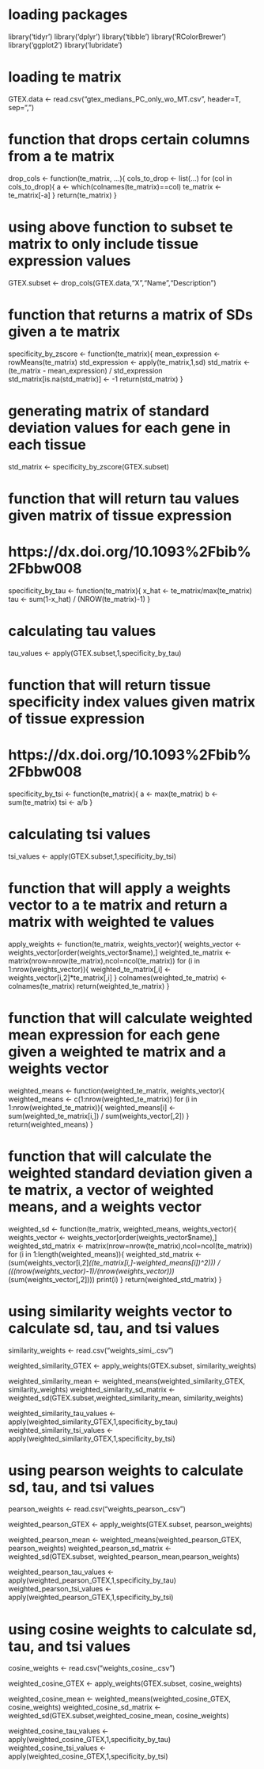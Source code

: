 # loading packages
library('tidyr')
library('dplyr') 
library('tibble') 
library('RColorBrewer') 
library('ggplot2') 
library('lubridate') 

# loading te matrix
GTEX.data <- read.csv("gtex_medians_PC_only_wo_MT.csv", header=T, sep=",")

# function that drops certain columns from a te matrix
drop_cols <- function(te_matrix, ...){
  cols_to_drop <- list(...)
  for (col in cols_to_drop){
    a <- which(colnames(te_matrix)==col)
    te_matrix <- te_matrix[-a]
  }
  return(te_matrix)
}

# using above function to subset te matrix to only include tissue expression values
GTEX.subset <- drop_cols(GTEX.data,"X","Name","Description")

# function that returns a matrix of SDs given a te matrix
specificity_by_zscore <- function(te_matrix){
  mean_expression <- rowMeans(te_matrix)
  std_expression <- apply(te_matrix,1,sd)
  std_matrix <- (te_matrix - mean_expression) / std_expression
  std_matrix[is.na(std_matrix)] <- -1
  return(std_matrix)
}

# generating matrix of standard deviation values for each gene in each tissue
std_matrix <- specificity_by_zscore(GTEX.subset)

# function that will return tau values given matrix of tissue expression 
# https://dx.doi.org/10.1093%2Fbib%2Fbbw008
specificity_by_tau <- function(te_matrix){
  x_hat <- te_matrix/max(te_matrix)
  tau <- sum(1-x_hat) / (NROW(te_matrix)-1)
}

# calculating tau values
tau_values <- apply(GTEX.subset,1,specificity_by_tau)

# function that will return tissue specificity index values given matrix of tissue expression
# https://dx.doi.org/10.1093%2Fbib%2Fbbw008
specificity_by_tsi <- function(te_matrix){
  a <- max(te_matrix)
  b <- sum(te_matrix)
  tsi <- a/b
}

# calculating tsi values
tsi_values <- apply(GTEX.subset,1,specificity_by_tsi)

# function that will apply a weights vector to a te matrix and return a matrix with weighted te values
apply_weights <- function(te_matrix, weights_vector){
  weights_vector <- weights_vector[order(weights_vector$name),]
  weighted_te_matrix <- matrix(nrow=nrow(te_matrix),ncol=ncol(te_matrix))
  for (i in 1:nrow(weights_vector)){
    weighted_te_matrix[,i] <- weights_vector[i,2]*te_matrix[,i]
  }
  colnames(weighted_te_matrix) <- colnames(te_matrix)
  return(weighted_te_matrix)
}

# function that will calculate weighted mean expression for each gene given a weighted te matrix and a weights vector
weighted_means <- function(weighted_te_matrix, weights_vector){
  weighted_means <- c(1:nrow(weighted_te_matrix))
  for (i in 1:nrow(weighted_te_matrix)){
    weighted_means[i] <- sum(weighted_te_matrix[i,]) / sum(weights_vector[,2])
  }
  return(weighted_means)
}

# function that will calculate the weighted standard deviation given a te matrix, a vector of weighted means, and a weights vector
weighted_sd <- function(te_matrix, weighted_means, weights_vector){
  weights_vector <- weights_vector[order(weights_vector$name),]
  weighted_std_matrix <- matrix(nrow=nrow(te_matrix),ncol=ncol(te_matrix))
  for (i in 1:length(weighted_means)){
    weighted_std_matrix <- (sum(weights_vector[i,2]*((te_matrix[i,]-weighted_means[i])^2))) / (((nrow(weights_vector)-1)/(nrow(weights_vector)))*(sum(weights_vector[,2])))
    print(i)
  }
  return(weighted_std_matrix)
}

# using similarity weights vector to calculate sd, tau, and tsi values
similarity_weights <- read.csv("weights_simi_.csv")

weighted_similarity_GTEX <- apply_weights(GTEX.subset, similarity_weights)

weighted_similarity_mean <- weighted_means(weighted_similarity_GTEX, similarity_weights)
weighted_similarity_sd_matrix <- weighted_sd(GTEX.subset,weighted_similarity_mean, similarity_weights)

weighted_similarity_tau_values <- apply(weighted_similarity_GTEX,1,specificity_by_tau)
weighted_similarity_tsi_values <- apply(weighted_similarity_GTEX,1,specificity_by_tsi)

# using pearson weights to calculate sd, tau, and tsi values
pearson_weights <- read.csv("weights_pearson_.csv")

weighted_pearson_GTEX <- apply_weights(GTEX.subset, pearson_weights)

weighted_pearson_mean <- weighted_means(weighted_pearson_GTEX, pearson_weights)
weighted_pearson_sd_matrix <- weighted_sd(GTEX.subset, weighted_pearson_mean,pearson_weights)

weighted_pearson_tau_values <- apply(weighted_pearson_GTEX,1,specificity_by_tau)
weighted_pearson_tsi_values <- apply(weighted_pearson_GTEX,1,specificity_by_tsi)

# using cosine weights to calculate sd, tau, and tsi values
cosine_weights <- read.csv("weights_cosine_.csv")

weighted_cosine_GTEX <- apply_weights(GTEX.subset, cosine_weights)

weighted_cosine_mean <- weighted_means(weighted_cosine_GTEX, cosine_weights)
weighted_cosine_sd_matrix <- weighted_sd(GTEX.subset,weighted_cosine_mean, cosine_weights)

weighted_cosine_tau_values <- apply(weighted_cosine_GTEX,1,specificity_by_tau)
weighted_cosine_tsi_values <- apply(weighted_cosine_GTEX,1,specificity_by_tsi)
